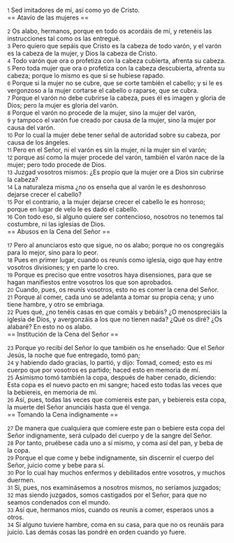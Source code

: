 {{anchor|1}} <small>1</small> Sed imitadores de mí, así como yo de Cristo.<br>
== Atavío de las mujeres ==

{{anchor|2}} <small>2</small> Os alabo, hermanos, porque en todo os acordáis de mí, y retenéis las instrucciones tal como os las entregué.<br>
{{anchor|3}} <small>3</small> Pero quiero que sepáis que Cristo es la cabeza de todo varón, y el varón es la cabeza de la mujer, y Dios la cabeza de Cristo.<br>
{{anchor|4}} <small>4</small> Todo varón que ora o profetiza con la cabeza cubierta, afrenta su cabeza.<br>
{{anchor|5}} <small>5</small> Pero toda mujer que ora o profetiza con la cabeza descubierta, afrenta su cabeza; porque lo mismo es que si se hubiese rapado.<br>
{{anchor|6}} <small>6</small> Porque si la mujer no se cubre, que se corte también el cabello; y si le es vergonzoso a la mujer cortarse el cabello o raparse, que se cubra.<br>
{{anchor|7}} <small>7</small> Porque el varón no debe cubrirse la cabeza, pues él es imagen y gloria de Dios; pero la mujer es gloria del varón.<br>
{{anchor|8}} <small>8</small> Porque el varón no procede de la mujer, sino la mujer del varón,<br>
{{anchor|9}} <small>9</small> y tampoco el varón fue creado por causa de la mujer, sino la mujer por causa del varón.<br>
{{anchor|10}} <small>10</small> Por lo cual la mujer debe tener señal de autoridad sobre su cabeza, por causa de los ángeles.<br>
{{anchor|11}} <small>11</small> Pero en el Señor, ni el varón es sin la mujer, ni la mujer sin el varón;<br>
{{anchor|12}} <small>12</small> porque así como la mujer procede del varón, también el varón nace de la mujer; pero todo procede de Dios.<br>
{{anchor|13}} <small>13</small> Juzgad vosotros mismos: ¿Es propio que la mujer ore a Dios sin cubrirse la cabeza?<br>
{{anchor|14}} <small>14</small> La naturaleza misma ¿no os enseña que al varón le es deshonroso dejarse crecer el cabello?<br>
{{anchor|15}} <small>15</small> Por el contrario, a la mujer dejarse crecer el cabello le es honroso; porque en lugar de velo le es dado el cabello.<br>
{{anchor|16}} <small>16</small> Con todo eso, si alguno quiere ser contencioso, nosotros no tenemos tal costumbre, ni las iglesias de Dios.<br>
== Abusos en la Cena del Señor ==

{{anchor|17}} <small>17</small> Pero al anunciaros esto que sigue, no os alabo; porque no os congregáis para lo mejor, sino para lo peor.<br>
{{anchor|18}} <small>18</small> Pues en primer lugar, cuando os reunís como iglesia, oigo que hay entre vosotros divisiones; y en parte lo creo.<br>
{{anchor|19}} <small>19</small> Porque es preciso que entre vosotros haya disensiones, para que se hagan manifiestos entre vosotros los que son aprobados.<br>
{{anchor|20}} <small>20</small> Cuando, pues, os reunís vosotros, esto no es comer la cena del Señor.<br>
{{anchor|21}} <small>21</small> Porque al comer, cada uno se adelanta a tomar su propia cena; y uno tiene hambre, y otro se embriaga.<br>
{{anchor|22}} <small>22</small> Pues qué, ¿no tenéis casas en que comáis y bebáis? ¿O menospreciáis la iglesia de Dios, y avergonzáis a los que no tienen nada? ¿Qué os diré? ¿Os alabaré? En esto no os alabo.<br>
== Institución de la Cena del Señor ==

{{anchor|23}} <small>23</small> Porque yo recibí del Señor lo que también os he enseñado: Que el Señor Jesús, la noche que fue entregado, tomó pan;<br>
{{anchor|24}} <small>24</small> y habiendo dado gracias, lo partió, y dijo: Tomad, comed; esto es mi cuerpo que por vosotros es partido; haced esto en memoria de mí.<br>
{{anchor|25}} <small>25</small> Asimismo tomó también la copa, después de haber cenado, diciendo: Esta copa es el nuevo pacto en mi sangre; haced esto todas las veces que la bebiereis, en memoria de mí.<br>
{{anchor|26}} <small>26</small> Así, pues, todas las veces que comiereis este pan, y bebiereis esta copa, la muerte del Señor anunciáis hasta que él venga.<br>
== Tomando la Cena indignamente ==

{{anchor|27}} <small>27</small> De manera que cualquiera que comiere este pan o bebiere esta copa del Señor indignamente, será culpado del cuerpo y de la sangre del Señor.<br>
{{anchor|28}} <small>28</small> Por tanto, pruébese cada uno a sí mismo, y coma así del pan, y beba de la copa.<br>
{{anchor|29}} <small>29</small> Porque el que come y bebe indignamente, sin discernir el cuerpo del Señor, juicio come y bebe para sí.<br>
{{anchor|30}} <small>30</small> Por lo cual hay muchos enfermos y debilitados entre vosotros, y muchos duermen.<br>
{{anchor|31}} <small>31</small> Si, pues, nos examinásemos a nosotros mismos, no seríamos juzgados;<br>
{{anchor|32}} <small>32</small> mas siendo juzgados, somos castigados por el Señor, para que no seamos condenados con el mundo.<br>
{{anchor|33}} <small>33</small> Así que, hermanos míos, cuando os reunís a comer, esperaos unos a otros.<br>
{{anchor|34}} <small>34</small> Si alguno tuviere hambre, coma en su casa, para que no os reunáis para juicio. Las demás cosas las pondré en orden cuando yo fuere.<br>
